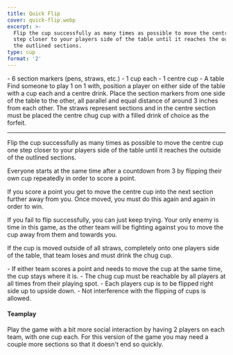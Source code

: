 ```yaml
---
title: Quick Flip
cover: quick-flip.webp
excerpt: >-
  Flip the cup successfully as many times as possible to move the centre cup one
  step closer to your players side of the table until it reaches the outside of
  the outlined sections.
type: cup
format: '2'
---
```


<GameHero
  cover="/BeerGoggleGames/images/quick-flip.webp"
  alt="Quick Flip"
/>

<GameSection title="Equipment" icon="/BeerGoggleGames/images/liquor.webp">
-   6 section markers (pens, straws, etc.)
-   1 cup each
-   1 centre cup
-   A table
</GameSection>

<GameSection title="Setup" icon="/BeerGoggleGames/images/settings.webp">
Find someone to play 1 on 1 with, position a player on either side of the table with a cup each and a centre drink. Place the section markers from one side of the table to the other, all parallel and equal distance of around 3 inches from each other. The straws represent sections and in the centre section must be placed the centre chug cup with a filled drink of choice as the forfeit.

* * *
</GameSection>

<GameSection title="Aim of the Game" icon="/BeerGoggleGames/images/target.webp">
<p>Flip the cup successfully as many times as possible to move the centre cup one step closer to your players side of the table until it reaches the outside of the outlined sections.</p>
</GameSection>

<GameSection title="How to Play" icon="/BeerGoggleGames/images/question.webp">
Everyone starts at the same time after a countdown from 3 by flipping their own cup repeatedly in order to score a point.

If you score a point you get to move the centre cup into the next section further away from you. Once moved, you must do this again and again in order to win.

If you fail to flip successfully, you can just keep trying. Your only enemy is time in this game, as the other team will be fighting against you to move the cup away from them and towards you.

If the cup is moved outside of all straws, completely onto one players side of the table, that team loses and must drink the chug cup.
</GameSection>

<GameSection title="Rules" icon="/BeerGoggleGames/images/rules.webp">
-   If either team scores a point and needs to move the cup at the same time, the cup stays where it is.
-   The chug cup must be reachable by all players at all times from their playing spot.
-   Each players cup is to be flipped right side up to upside down.
-   Not interference with the flipping of cups is allowed.
</GameSection>

<GameSection title="Special Edition" icon="/BeerGoggleGames/images/special.webp">

<h4>Teamplay</h4>

<p>Play the game with a bit more social interaction by having 2 players on each team, with one cup each. For this version of the game you may need a couple more sections so that it doesn't end so quickly.</p>
</GameSection>

<ShareButtons title="Quick Flip" />

<FeedbackCard>
</FeedbackCard>
